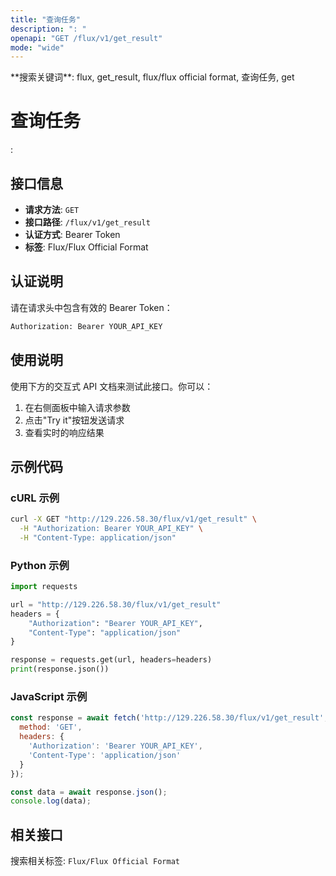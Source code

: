 ```yaml
---
title: "查询任务"
description: ": "
openapi: "GET /flux/v1/get_result"
mode: "wide"
---
```


<Info>
**搜索关键词**: flux, get_result, flux/flux official format, 查询任务, get
</Info>

# 查询任务

: 

## 接口信息

- **请求方法**: `GET`
- **接口路径**: `/flux/v1/get_result`
- **认证方式**: Bearer Token
- **标签**: Flux/Flux Official Format

## 认证说明

请在请求头中包含有效的 Bearer Token：

```bash
Authorization: Bearer YOUR_API_KEY
```

## 使用说明

使用下方的交互式 API 文档来测试此接口。你可以：

1. 在右侧面板中输入请求参数
2. 点击"Try it"按钮发送请求
3. 查看实时的响应结果

## 示例代码

### cURL 示例

```bash
curl -X GET "http://129.226.58.30/flux/v1/get_result" \
  -H "Authorization: Bearer YOUR_API_KEY" \
  -H "Content-Type: application/json"
```

### Python 示例

```python
import requests

url = "http://129.226.58.30/flux/v1/get_result"
headers = {
    "Authorization": "Bearer YOUR_API_KEY",
    "Content-Type": "application/json"
}

response = requests.get(url, headers=headers)
print(response.json())
```

### JavaScript 示例

```javascript
const response = await fetch('http://129.226.58.30/flux/v1/get_result', {
  method: 'GET',
  headers: {
    'Authorization': 'Bearer YOUR_API_KEY',
    'Content-Type': 'application/json'
  }
});

const data = await response.json();
console.log(data);
```

## 相关接口

搜索相关标签: `Flux/Flux Official Format`

